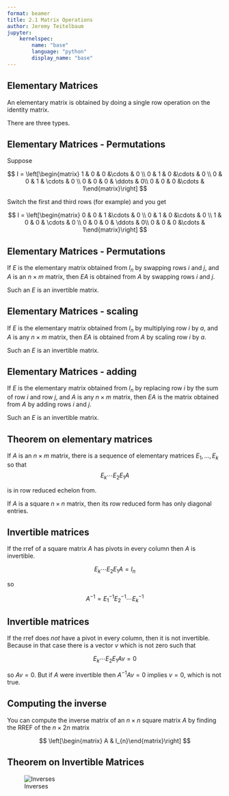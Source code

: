 ```yaml
---
format: beamer
title: 2.1 Matrix Operations
author: Jeremy Teitelbaum
jupyter:
    kernelspec:
        name: "base"
        language: "python"
        display_name: "base"
---
```


## Elementary Matrices

An elementary matrix is obtained by doing a single row operation on the identity matrix.  

There are three types.

## Elementary Matrices - Permutations

Suppose

$$
I = \left[\begin{matrix} 1 & 0 & 0 &\cdots & 0 \\ 0 & 1 & 0 &\cdots & 0 \\ 0 & 0 & 1 & \cdots & 0 \\
0 & 0 & 0 & \ddots & 0\\
0 & 0 & 0 &\cdots & 1\end{matrix}\right]
$$

Switch the first and third rows (for example) and you get

$$
I = \left[\begin{matrix} 0 & 0 & 1 &\cdots & 0 \\ 0 & 1 & 0 &\cdots & 0 \\ 1 & 0 & 0 & \cdots & 0 \\
0 & 0 & 0 & \ddots & 0\\
0 & 0 & 0 &\cdots & 1\end{matrix}\right]
$$

## Elementary Matrices - Permutations

If $E$ is the elementary matrix obtained from $I_n$
by swapping rows $i$ and $j$, and $A$ is an $n\times m$ matrix, then $EA$ is obtained from $A$ by swapping rows $i$ and $j$. 

Such an $E$ is an invertible matrix. 

## Elementary Matrices - scaling

If $E$ is the elementary matrix obtained from $I_{n}$ by multiplying row $i$ by $a$, and $A$ is any $n\times m$ matrix, then $EA$ is obtained from $A$ by scaling row $i$ by $a$.

Such an $E$ is an invertible matrix.

## Elementary Matrices - adding

If $E$ is the elementary matrix obtained from $I_{n}$ by replacing row $i$ by the sum of row $i$ and row $j$, and $A$ is any $n\times m$ matrix, then $EA$ is the matrix obtained from $A$ by adding rows $i$ and $j$.

Such an $E$ is an invertible matrix. 

## Theorem on elementary matrices

If $A$ is an $n\times m$ matrix, there is a sequence of elementary matrices $E_{1},\ldots, E_{k}$ so that
$$
E_{k}\cdots E_{2}E_{1}A
$$

is in row reduced echelon from.

If $A$ is a square $n\times n$ matrix, then its row reduced form has only diagonal entries.  

## Invertible matrices

If the rref of a square matrix $A$ has pivots in every column then $A$ is invertible.

$$
E_{k}\cdots E_{2}E_{1}A = I_{n}
$$

so 

$$
A^{-1} = E_{1}^{-1}E_{2}^{-1}\cdots E_{k}^{-1}
$$

## Invertible matrices

If the rref does *not* have a pivot in every column, then it is not invertible.   Because in that case there is a vector $v$ which is not zero such that 

$$
E_{k}\cdots E_{2}E_{1}Av=0
$$

so $Av=0$.  But if $A$ were invertible then $A^{-1}Av=0$ implies $v=0$, which is  not true. 

## Computing the inverse

You can compute the inverse matrix of an $n\times n$ square matrix $A$ by finding the RREF of the $n\times 2n$ matrix

$$
\left[\begin{matrix} A & I_{n}\end{matrix}\right]
$$

## Theorem on Invertible Matrices

![Inverses](InvertibleMatrixTheorem.png)